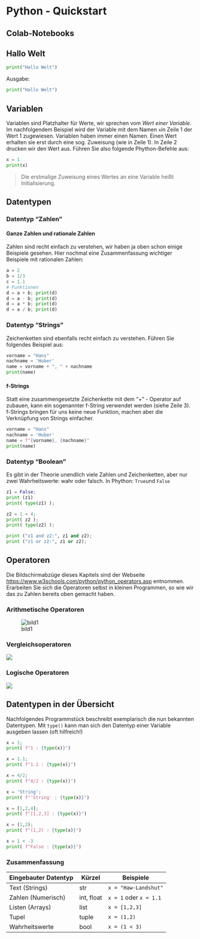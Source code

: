 # Python - Quickstart

## Colab-Notebooks

## Hallo Welt
```python
print("Hallo Welt")
```

Ausgabe:
```python
print("Hallo Welt")
```

## Variablen

Variablen sind Platzhalter für Werte, wir sprechen vom _Wert einer Variable_.  Im nachfolgendem Beispiel wird der Variable mit dem Namen `x`in Zeile 1 der Wert 1 zugewiesen. Variablen haben immer einen Namen. Einen Wert erhalten sie erst  durch eine sog. Zuweisung (wie in Zeile 1). In Zeile 2 drucken wir den Wert aus. Führen Sie also folgende Phython-Befehle aus:

```python
x = 1
print(x)
```

> Die erstmalige Zuweisung eines Wertes an eine Variable heißt Initialisierung.



## Datentypen

### Datentyp "Zahlen"



#### Ganze Zahlen und rationale Zahlen

Zahlen sind recht einfach zu verstehen, wir haben ja oben schon einige Beispiele gesehen. Hier nochmal eine Zusammenfassung wichtiger Beispiele mit rationalen Zahlen:&#x20;

```python
a = 2
b = 1/3
c = 1.1
# Funktionen
d = a + b; print(d)
d = a - b; print(d)
d = a * b; print(d)
d = a / b; print(d)
```



### Datentyp "Strings"

Zeichenketten sind ebenfalls recht einfach zu verstehen. Führen Sie folgendes Beispiel aus:

```python
vorname = "Hans"
nachname = 'Huber'
name = vorname + ", " + nachname
print(name)
```

#### f-Strings

Statt eine zusammengesetzte Zeichenkette mit dem "+" - Operator auf zubauen, kann ein sogenannter f-String verwendet werden (siehe Zeile 3). f-Strings bringen für uns keine neue Funktion, machen aber die Verknüpfung von Strings einfacher.

```python
vorname = "Hans"
nachname = 'Huber'
name = f"{vorname}, {nachname}"
print(name)
```



### Datentyp "Boolean"

Es gibt in der Theorie unendlich viele Zahlen und Zeichenketten, aber nur zwei Wahrheitswerte: wahr oder falsch. In Phython: `True `und `False`

```python
z1 = False;
print (z1)
print( type(z1) );

z2 = 1 < 4;
print( z2 );
print( type(z2) );

print ("z1 and z2:", z1 and z2);
print ("z1 or z2:", z1 or z2);
```

## Operatoren

Die Bildschirmabzüge dieses Kapitels sind der Webseite [https://www.w3schools.com/python/python\_operators.asp](https://www.w3schools.com/python/python\_operators.asp) entnommen. Erarbeiten Sie sich die Operatoren selbst in kleinen Programmen, so wie wir das zu Zahlen bereits oben gemacht haben.



### Arithmetische Operatoren

![bild1](assets/python.assets/bild1.png)



### Vergleichsoperatoren

![](01-python.assets/image (187).png)



### Logische Operatoren

![](assets/python.assets/image (188).png)



## Datentypen in der Übersicht

Nachfolgendes Programmstück beschreibt exemplarisch die nun bekannten Datentypen. Mit `type()` kann man sich den Datentyp einer Variable ausgeben lassen (oft hilfreich!)

```python
x = 1; 
print( f"1 : {type(x)}")

x = 1.1; 
print( f"1.1 : {type(x)}")

x = 4/2; 
print( f"4/2 : {type(x)}")

x = 'String'; 
print( f"'String' : {type(x)}")

x = [1,2,4]; 
print( f"[1,2,3] : {type(x)}")

x = (1,2);
print( f"(1,2) : {type(x)}")

x = 1 < -3
print( f"False : {type(x)}")
```



### Zusammenfassung 

| Eingebauter Datentyp | Kürzel     | Beispiele              |
| -------------------- | ---------- | ---------------------- |
| Text (Strings)       | str        | `x = "Haw-Landshut"`   |
| Zahlen (Numerisch)   | int, float | `x = 1` oder `x = 1.1` |
| Listen (Arrays)      | list       | `x = [1,2,3]`          |
| Tupel                | tuple      | `x = (1,2)`            |
| Wahrheitswerte       | bool       | `x = (1 < 3)`          |
